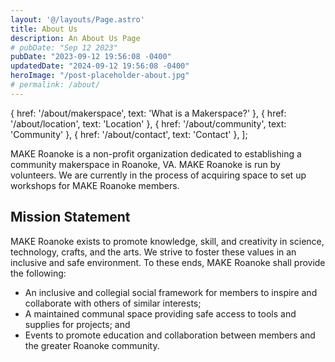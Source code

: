 ```yaml
---
layout: '@/layouts/Page.astro'
title: About Us
description: An About Us Page
# pubDate: "Sep 12 2023"
pubDate: "2023-09-12 19:56:08 -0400"
updatedDate: "2024-09-12 19:56:08 -0400"
heroImage: "/post-placeholder-about.jpg"
# permalink: /about/
---
```


  { href: '/about/makerspace', text: 'What is a Makerspace?' },
  { href: '/about/location', text: 'Location' },
  { href: '/about/community', text: 'Community' },
  { href: '/about/contact', text: 'Contact' },
];

MAKE Roanoke is a non-profit organization dedicated to establishing a community
makerspace in Roanoke, VA.  MAKE Roanoke is run by volunteers.  We are currently
in the process of acquiring space to set up workshops for MAKE Roanoke members.

## Mission Statement

MAKE Roanoke exists to promote knowledge, skill, and creativity in science,
technology, crafts, and the arts. We strive to foster these values in an
inclusive and safe environment. To these ends, MAKE Roanoke shall provide the
following:

 * An inclusive and collegial social framework for members to inspire and
   collaborate with others of similar interests;
 * A maintained communal space providing safe access to tools and supplies for
   projects; and
 * Events to promote education and collaboration between members and the greater
   Roanoke community.

